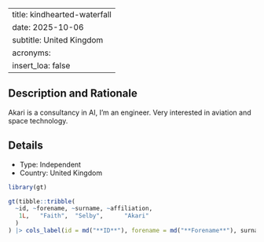
---
title: kindhearted-waterfall
date: 2025-10-06
subtitle: United Kingdom
acronyms:
  insert_loa: false
---

## Description and Rationale

Akari is a consultancy in AI, I'm an engineer. Very interested in aviation and space technology.

## Details

* Type: Independent
* Country: United Kingdom

```r
library(gt)

gt(tibble::tribble(
  ~id, ~forename, ~surname, ~affiliation,
   1L,   "Faith",  "Selby",      "Akari"
  )
) |> cols_label(id = md("**ID**"), forename = md("**Forename**"), surname ~ md("**Surname**"), affiliation ~ md("**Affiliation**"))
```
